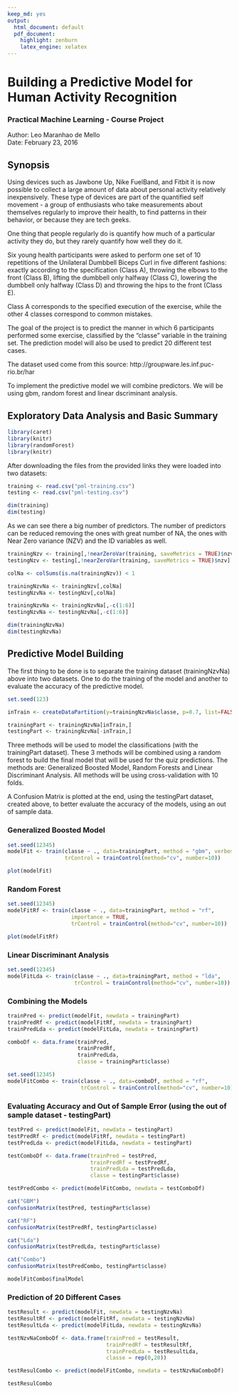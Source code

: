 ---
keep_md: yes
output:
  html_document: default
  pdf_document:
    highlight: zenburn
    latex_engine: xelatex
---

# Building a Predictive Model for Human Activity Recognition

### Practical Machine Learning - Course Project
  
Author: Leo Maranhao de Mello  
Date: February 23, 2016  
  
## Synopsis

Using devices such as Jawbone Up, Nike FuelBand, and Fitbit it is now possible to collect a large amount of data about personal activity relatively inexpensively. These type of devices are part of the quantified self movement - a group of enthusiasts who take measurements about themselves regularly to improve their health, to find patterns in their behavior, or because they are tech geeks. 

One thing that people regularly do is quantify how much of a particular activity they do, but they rarely quantify how well they do it.

Six young health participants were asked to perform one set of 10 repetitions of the Unilateral Dumbbell Biceps Curl in five different fashions: exactly according to the specification (Class A), throwing the elbows to the front (Class B), lifting the dumbbell only halfway (Class C), lowering the dumbbell only halfway (Class D) and throwing the hips to the front (Class E).

Class A corresponds to the specified execution of the exercise, while the other 4 classes correspond to common mistakes. 

The goal of the project is to predict the manner in which 6 participants performed some exercise, classified by the "classe" variable in the training set. The prediction model will also be used to predict 20 different test cases.

The dataset used come from this source: http://groupware.les.inf.puc-rio.br/har 

To implement the predictive model we will combine predictors. We will be using gbm, random forest and linear dscriminant analysis.

## Exploratory Data Analysis and Basic Summary
```{r libraries_load, include=FALSE}
library(caret)
library(knitr)
library(randomForest)
library(knitr)
```

After downloading the files from the provided links they were loaded into two datasets:
```{r data_loading, cache=TRUE}
training <- read.csv("pml-training.csv")
testing <- read.csv("pml-testing.csv")

dim(training)
dim(testing)
```

As we can see there a big number of predictors.  The number of predictors can be reduced removing the ones with great number of NA, the ones with Near Zero variance (NZV) and the ID variables as well.

```{r data_cleaning, cache=TRUE}
trainingNzv <- training[,!nearZeroVar(training, saveMetrics = TRUE)$nzv]
testingNzv <- testing[,!nearZeroVar(training, saveMetrics = TRUE)$nzv]

colNa <- colSums(is.na(trainingNzv)) < 1

trainingNzvNa <- trainingNzv[,colNa]
testingNzvNa <- testingNzv[,colNa]

trainingNzvNa <- trainingNzvNa[,-c(1:6)]
testingNzvNa <- testingNzvNa[,-c(1:6)]

dim(trainingNzvNa)
dim(testingNzvNa)
```

## Predictive Model Building

The first thing to be done is to separate the training dataset (trainingNzvNa) above into two datasets. One to do the training of the model and another to evaluate the accuracy of the predictive model.

```{r data_split, cache=TRUE}
set.seed(123)

inTrain <- createDataPartition(y=trainingNzvNa$classe, p=0.7, list=FALSE)

trainingPart <- trainingNzvNa[inTrain,]
testingPart <- trainingNzvNa[-inTrain,]
```

Three methods will be used to model the classifications (with the trainingPart dataset). These 3 methods will be combined using a random forest to build the final model that will be used for the quiz predictions. The methods are: Generalized Boosted Model, Random Forests and Linear Discriminant Analysis. All methods will be using cross-validation with 10 folds.

A Confusion Matrix is plotted at the end, using the testingPart dataset, created above, to better evaluate the accuracy of the models, using an out of sample data.

### Generalized Boosted Model

```{r gbm, cache=TRUE}
set.seed(12345)
modelFit <- train(classe ~ ., data=trainingPart, method = "gbm", verbose=FALSE, 
                  trControl = trainControl(method="cv", number=10))

plot(modelFit)
```

### Random Forest

```{r rf, cache=TRUE}
set.seed(12345)
modelFitRf <- train(classe ~ ., data=trainingPart, method = "rf", 
                    importance = TRUE,
                    trControl = trainControl(method="cv", number=10))

plot(modelFitRf)
```

### Linear Discriminant Analysis

```{r lda, cache=TRUE}
set.seed(12345)
modelFitLda <- train(classe ~ ., data=trainingPart, method = "lda",
                     trControl = trainControl(method="cv", number=10))
```

### Combining the Models

```{r combo, cache=TRUE}
trainPred <- predict(modelFit, newdata = trainingPart)
trainPredRf <- predict(modelFitRf, newdata = trainingPart)
trainPredLda <- predict(modelFitLda, newdata = trainingPart)

comboDf <- data.frame(trainPred, 
                      trainPredRf,
                      trainPredLda,
                      classe = trainingPart$classe)

set.seed(12345)
modelFitCombo <- train(classe ~ ., data=comboDf, method = "rf", 
                       trControl = trainControl(method="cv", number=10))
```

### Evaluating Accuracy and Out of Sample Error (using the out of sample dataset - testingPart)

```{r evaluation, cache=TRUE}
testPred <- predict(modelFit, newdata = testingPart)
testPredRf <- predict(modelFitRf, newdata = testingPart)
testPredLda <- predict(modelFitLda, newdata = testingPart)

testComboDf <- data.frame(trainPred = testPred, 
                          trainPredRf = testPredRf, 
                          trainPredLda = testPredLda,
                          classe = testingPart$classe)

testPredCombo <- predict(modelFitCombo, newdata = testComboDf)

cat("GBM")
confusionMatrix(testPred, testingPart$classe)

cat("RF")
confusionMatrix(testPredRf, testingPart$classe)

cat("Lda")
confusionMatrix(testPredLda, testingPart$classe)

cat("Combo")
confusionMatrix(testPredCombo, testingPart$classe)

modelFitCombo$finalModel
```

### Prediction of 20 Different Cases

```{r prediction, cache=TRUE}
testResult <- predict(modelFit, newdata = testingNzvNa)
testResultRf <- predict(modelFitRf, newdata = testingNzvNa)
testResultLda <- predict(modelFitLda, newdata = testingNzvNa)

testNzvNaComboDf <- data.frame(trainPred = testResult, 
                               trainPredRf = testResultRf, 
                               trainPredLda = testResultLda, 
                               classe = rep(0,20))

testResulCombo <- predict(modelFitCombo, newdata = testNzvNaComboDf)

testResulCombo
```